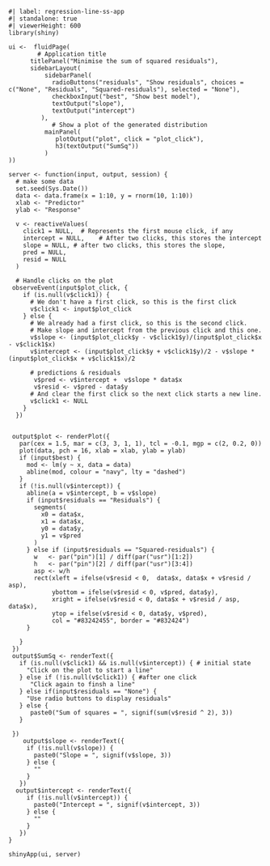 

```shinylive-r
#| label: regression-line-ss-app
#| standalone: true
#| viewerHeight: 600
library(shiny)

ui <-  fluidPage(
        # Application title
      titlePanel("Minimise the sum of squared residuals"),
      sidebarLayout(
          sidebarPanel(
            radioButtons("residuals", "Show residuals", choices = c("None", "Residuals", "Squared-residuals"), selected = "None"),
            checkboxInput("best", "Show best model"),
            textOutput("slope"),
            textOutput("intercept")
         ),
            # Show a plot of the generated distribution
          mainPanel(
             plotOutput("plot", click = "plot_click"),
             h3(textOutput("SumSq"))
          )
))

server <- function(input, output, session) {
  # make some data
  set.seed(Sys.Date())
  data <- data.frame(x = 1:10, y = rnorm(10, 1:10))
  xlab <- "Predictor"
  ylab <- "Response"
  
  v <- reactiveValues(
    click1 = NULL,  # Represents the first mouse click, if any
    intercept = NULL,    # After two clicks, this stores the intercept
    slope = NULL, # after two clicks, this stores the slope,
    pred = NULL,
    resid = NULL
  )

  # Handle clicks on the plot
 observeEvent(input$plot_click, {
    if (is.null(v$click1)) {
      # We don't have a first click, so this is the first click
      v$click1 <- input$plot_click
    } else {
      # We already had a first click, so this is the second click.
      # Make slope and intercept from the previous click and this one.
      v$slope <- (input$plot_click$y - v$click1$y)/(input$plot_click$x - v$click1$x)
      v$intercept <- (input$plot_click$y + v$click1$y)/2 - v$slope * (input$plot_click$x + v$click1$x)/2

      # predictions & residuals
       v$pred <- v$intercept +  v$slope * data$x
       v$resid <- v$pred - data$y
      # And clear the first click so the next click starts a new line.
      v$click1 <- NULL
    }
  })


 output$plot <- renderPlot({
   par(cex = 1.5, mar = c(3, 3, 1, 1), tcl = -0.1, mgp = c(2, 0.2, 0))
   plot(data, pch = 16, xlab = xlab, ylab = ylab)
   if (input$best) {
     mod <- lm(y ~ x, data = data)
     abline(mod, colour = "navy", lty = "dashed")
   }
   if (!is.null(v$intercept)) {
     abline(a = v$intercept, b = v$slope)
     if (input$residuals == "Residuals") {
       segments(
         x0 = data$x,
         x1 = data$x,
         y0 = data$y,
         y1 = v$pred
       )
     } else if (input$residuals == "Squared-residuals") {
       w   <- par("pin")[1] / diff(par("usr")[1:2])
       h   <- par("pin")[2] / diff(par("usr")[3:4])
       asp <- w/h
       rect(xleft = ifelse(v$resid < 0,  data$x, data$x + v$resid / asp),
            ybottom = ifelse(v$resid < 0, v$pred, data$y),
            xright = ifelse(v$resid < 0, data$x + v$resid / asp, data$x),
            ytop = ifelse(v$resid < 0, data$y, v$pred),
            col = "#83242455", border = "#832424")
     }
     
   }
 })
 output$SumSq <- renderText({
   if (is.null(v$click1) && is.null(v$intercept)) { # initial state
     "Click on the plot to start a line"
   } else if (!is.null(v$click1)) { #after one click
      "Click again to finsh a line"
   } else if(input$residuals == "None") {
     "Use radio buttons to display residuals"
   } else {
      paste0("Sum of squares = ", signif(sum(v$resid ^ 2), 3))
   }

 })
    output$slope <- renderText({
     if (!is.null(v$slope)) {
       paste0("Slope = ", signif(v$slope, 3))
     } else {
       ""
     }
   })
  output$intercept <- renderText({
     if (!is.null(v$intercept)) {
       paste0("Intercept = ", signif(v$intercept, 3))
     } else {
       ""
     }
   })
}

shinyApp(ui, server)
```

